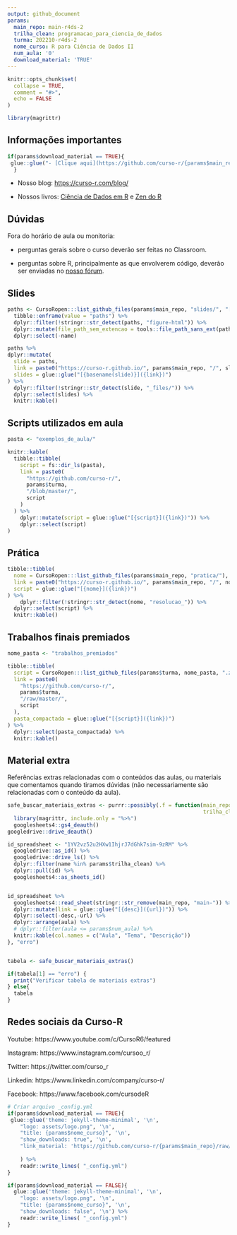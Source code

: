 ```yaml
---
output: github_document
params:
  main_repo: main-r4ds-2
  trilha_clean: programacao_para_ciencia_de_dados
  turma: 202210-r4ds-2
  nome_curso: R para Ciência de Dados II
  num_aula: '0'
  download_material: 'TRUE'
---
```


<!-- README.md is generated from README.Rmd. Please edit that file -->

```r
knitr::opts_chunk$set(
  collapse = TRUE,
  comment = "#>",
  echo = FALSE
)

library(magrittr)
```

## Informações importantes

```r
if(params$download_material == TRUE){
 glue::glue("- [Clique aqui](https://github.com/curso-r/{params$main_repo}/raw/master/material_do_curso.zip) para baixar o material do curso.")
  }
```

- Nosso blog: [https://curso-r.com/blog/](https://curso-r.com/blog/)

- Nossos livros: [Ciência de Dados em R](https://livro.curso-r.com/) e [Zen do R](https://curso-r.github.io/zen-do-r/)

## Dúvidas

Fora do horário de aula ou monitoria:

- perguntas gerais sobre o curso deverão ser feitas no Classroom.

- perguntas sobre R, principalmente as que envolverem código, deverão ser enviadas no [nosso fórum](https://discourse.curso-r.com/).


## Slides

```r
paths <- CursoRopen:::list_github_files(params$main_repo, "slides/", "[0-9]-.*html$") %>% 
  tibble::enframe(value = "paths") %>% 
  dplyr::filter(!stringr::str_detect(paths, "figure-html")) %>% 
  dplyr::mutate(file_path_sem_extencao = tools::file_path_sans_ext(paths)) %>% 
  dplyr::select(-name)

paths %>% 
dplyr::mutate(
  slide = paths,
  link = paste0("https://curso-r.github.io/", params$main_repo, "/", slide),
  slides = glue::glue("[{basename(slide)}]({link})")
) %>% 
  dplyr::filter(!stringr::str_detect(slide, "_files/")) %>%
  dplyr::select(slides) %>% 
  knitr::kable()
```


## Scripts utilizados em aula

```r
pasta <- "exemplos_de_aula/"

knitr::kable(
  tibble::tibble(
    script = fs::dir_ls(pasta),
    link = paste0(
      "https://github.com/curso-r/",
      params$turma,
      "/blob/master/",
      script
    )
  ) %>%
    dplyr::mutate(script = glue::glue("[{script}]({link})")) %>%
    dplyr::select(script)
)
```

## Prática

```r
tibble::tibble(
  nome = CursoRopen:::list_github_files(params$main_repo, "pratica/"),
  link = paste0("https://curso-r.github.io/", params$main_repo, "/", nome),
  script = glue::glue("[{nome}]({link})")
) %>%
    dplyr::filter(!stringr::str_detect(nome, "resolucao_")) %>% 
  dplyr::select(script) %>% 
  knitr::kable()
```

## Trabalhos finais premiados

```r
nome_pasta <- "trabalhos_premiados"

tibble::tibble(
  script = CursoRopen:::list_github_files(params$turma, nome_pasta, ".zip|.rar"),
  link = paste0(
    "https://github.com/curso-r/",
    params$turma,
    "/raw/master/",
    script
  ),
  pasta_compactada = glue::glue("[{script}]({link})")
) %>% 
  dplyr::select(pasta_compactada) %>% 
  knitr::kable()
```



## Material extra

Referências extras relacionadas com o conteúdos das aulas, ou materiais que comentamos quando tiramos dúvidas (não necessariamente são relacionadas com o conteúdo da aula).

```r
safe_buscar_materiais_extras <- purrr::possibly(.f = function(main_repo = params$main_repo, 
                                                              trilha_clean = params$trilha_clean){
  library(magrittr, include.only = "%>%")
  googlesheets4::gs4_deauth()
googledrive::drive_deauth()

id_spreadsheet <- "1YV2vz52u2HXw1IhjrJ7dGhk7sim-9zRM" %>%
  googledrive::as_id() %>%
  googledrive::drive_ls() %>%
  dplyr::filter(name %in% params$trilha_clean) %>%
  dplyr::pull(id) %>%
  googlesheets4::as_sheets_id()


id_spreadsheet %>%
  googlesheets4::read_sheet(stringr::str_remove(main_repo, "main-")) %>%
  dplyr::mutate(link = glue::glue("[{desc}]({url})")) %>%
  dplyr::select(-desc,-url) %>%
  dplyr::arrange(aula) %>%
  # dplyr::filter(aula <= params$num_aula) %>%
  knitr::kable(col.names = c("Aula", "Tema", "Descrição")) 
}, "erro")


tabela <- safe_buscar_materiais_extras()

if(tabela[1] == "erro") {
  print("Verificar tabela de materiais extras")
} else{
  tabela
}

```

## Redes sociais da Curso-R


Youtube: https://www.youtube.com/c/CursoR6/featured

Instagram: https://www.instagram.com/cursoo_r/

Twitter: https://twitter.com/curso_r

Linkedin: https://www.linkedin.com/company/curso-r/

Facebook: https://www.facebook.com/cursodeR



```r
# Criar arquivo _config.yml
if(params$download_material == TRUE){
 glue::glue('theme: jekyll-theme-minimal', '\n',
    "logo: assets/logo.png", '\n',
    "title: {params$nome_curso}", '\n',
    "show_downloads: true", '\n',
    "link_material: 'https://github.com/curso-r/{params$main_repo}/raw/master/material_do_curso.zip'", '\n'
    
    ) %>%
    readr::write_lines( "_config.yml")
}

if(params$download_material == FALSE){
  glue::glue('theme: jekyll-theme-minimal', '\n',
    "logo: assets/logo.png", '\n',
    "title: {params$nome_curso}", '\n',
    "show_downloads: false", '\n') %>%
    readr::write_lines( "_config.yml")
}
```
